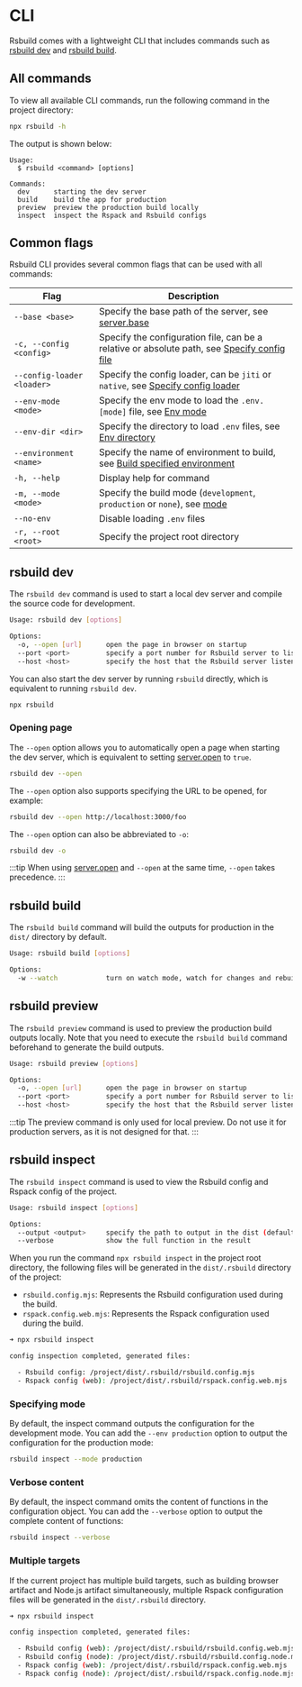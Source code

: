 # CLI

Rsbuild comes with a lightweight CLI that includes commands such as [rsbuild dev](#rsbuild-dev) and [rsbuild build](#rsbuild-build).

## All commands

To view all available CLI commands, run the following command in the project directory:

```bash
npx rsbuild -h
```

The output is shown below:

```
Usage:
  $ rsbuild <command> [options]

Commands:
  dev      starting the dev server
  build    build the app for production
  preview  preview the production build locally
  inspect  inspect the Rspack and Rsbuild configs
```

## Common flags

Rsbuild CLI provides several common flags that can be used with all commands:

| Flag                       | Description                                                                                                                                     |
| -------------------------- | ----------------------------------------------------------------------------------------------------------------------------------------------- |
| `--base <base>`            | Specify the base path of the server, see [server.base](/config/server/base)                                                                     |
| `-c, --config <config>`    | Specify the configuration file, can be a relative or absolute path, see [Specify config file](/guide/configuration/rsbuild#specify-config-file) |
| `--config-loader <loader>` | Specify the config loader, can be `jiti` or `native`, see [Specify config loader](/guide/configuration/rsbuild#specify-config-loader)           |
| `--env-mode <mode>`        | Specify the env mode to load the `.env.[mode]` file, see [Env mode](/guide/advanced/env-vars#env-mode)                                          |
| `--env-dir <dir>`          | Specify the directory to load `.env` files, see [Env directory](/guide/advanced/env-vars#env-directory)                                         |
| `--environment <name>`     | Specify the name of environment to build, see [Build specified environment](/guide/advanced/environments#build-specified-environment)           |
| `-h, --help`               | Display help for command                                                                                                                        |
| `-m, --mode <mode>`        | Specify the build mode (`development`, `production` or `none`), see [mode](/config/mode)                                                        |
| `--no-env`                 | Disable loading `.env` files                                                                                                                    |
| `-r, --root <root>`        | Specify the project root directory                                                                                                              |

## rsbuild dev

The `rsbuild dev` command is used to start a local dev server and compile the source code for development.

```bash
Usage: rsbuild dev [options]

Options:
  -o, --open [url]      open the page in browser on startup
  --port <port>         specify a port number for Rsbuild server to listen
  --host <host>         specify the host that the Rsbuild server listens to
```

You can also start the dev server by running `rsbuild` directly, which is equivalent to running `rsbuild dev`.

```bash
npx rsbuild
```

### Opening page

The `--open` option allows you to automatically open a page when starting the dev server, which is equivalent to setting [server.open](/config/server/open) to `true`.

```bash
rsbuild dev --open
```

The `--open` option also supports specifying the URL to be opened, for example:

```bash
rsbuild dev --open http://localhost:3000/foo
```

The `--open` option can also be abbreviated to `-o`:

```bash
rsbuild dev -o
```

:::tip
When using [server.open](/config/server/open) and `--open` at the same time, `--open` takes precedence.
:::

## rsbuild build

The `rsbuild build` command will build the outputs for production in the `dist/` directory by default.

```bash
Usage: rsbuild build [options]

Options:
  -w --watch            turn on watch mode, watch for changes and rebuild
```

## rsbuild preview

The `rsbuild preview` command is used to preview the production build outputs locally. Note that you need to execute the `rsbuild build` command beforehand to generate the build outputs.

```bash
Usage: rsbuild preview [options]

Options:
  -o, --open [url]      open the page in browser on startup
  --port <port>         specify a port number for Rsbuild server to listen
  --host <host>         specify the host that the Rsbuild server listens to
```

:::tip
The preview command is only used for local preview. Do not use it for production servers, as it is not designed for that.
:::

## rsbuild inspect

The `rsbuild inspect` command is used to view the Rsbuild config and Rspack config of the project.

```bash
Usage: rsbuild inspect [options]

Options:
  --output <output>     specify the path to output in the dist (default: ".rsbuild")
  --verbose             show the full function in the result
```

When you run the command `npx rsbuild inspect` in the project root directory, the following files will be generated in the `dist/.rsbuild` directory of the project:

- `rsbuild.config.mjs`: Represents the Rsbuild configuration used during the build.
- `rspack.config.web.mjs`: Represents the Rspack configuration used during the build.

```bash
➜ npx rsbuild inspect

config inspection completed, generated files:

  - Rsbuild config: /project/dist/.rsbuild/rsbuild.config.mjs
  - Rspack config (web): /project/dist/.rsbuild/rspack.config.web.mjs
```

### Specifying mode

By default, the inspect command outputs the configuration for the development mode. You can add the `--env production` option to output the configuration for the production mode:

```bash
rsbuild inspect --mode production
```

### Verbose content

By default, the inspect command omits the content of functions in the configuration object. You can add the `--verbose` option to output the complete content of functions:

```bash
rsbuild inspect --verbose
```

### Multiple targets

If the current project has multiple build targets, such as building browser artifact and Node.js artifact simultaneously, multiple Rspack configuration files will be generated in the `dist/.rsbuild` directory.

```bash
➜ npx rsbuild inspect

config inspection completed, generated files:

  - Rsbuild config (web): /project/dist/.rsbuild/rsbuild.config.web.mjs
  - Rsbuild config (node): /project/dist/.rsbuild/rsbuild.config.node.mjs
  - Rspack config (web): /project/dist/.rsbuild/rspack.config.web.mjs
  - Rspack config (node): /project/dist/.rsbuild/rspack.config.node.mjs
```
